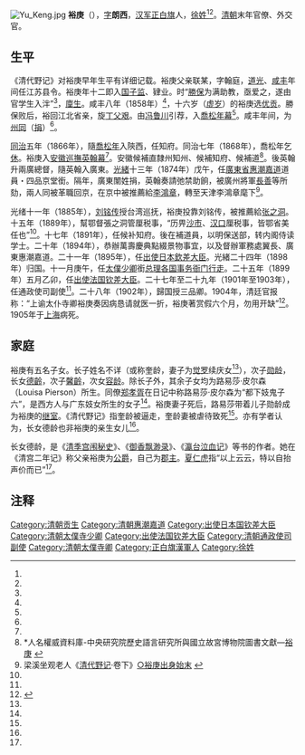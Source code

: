 {{Manchu name|[[徐姓|徐]]}}
[[Image:Yu_Keng.jpg|thumb]]
'''裕庚'''（{{bd|1843年||1905年|12月18日}}），[[表字|字]]'''朗西'''，[[汉军正白旗|汉军正白旗]]人，[[徐姓|徐姓]]<ref name=a3/><ref name=a1/>。[[清朝|清朝]]末年官僚、外交官。

==生平==

《清代野记》对裕庚早年生平有详细记载。裕庚父亲联某，字翰庭，[[道光|道光]]、[[咸丰|咸丰]]年间任江苏县令。裕庚年十二即入[[北京国子监|国子监]]、肄业。时“[[勝保|勝保]]为满助教，亟爱之，遂由官学生入泮”<ref name=a1/>，[[廩生|廩生]]。咸丰八年（1858年）<ref name=a3/>，十六岁（[[虚岁|虚岁]]）的裕庚选[[优贡|优贡]]。勝保败后，裕回江北省亲，旋[[丁憂|丁父艰]]。由[[馮志沂|冯鲁川]]引荐，入[[喬松年|喬松年]][[幕府_(中國)|幕]]<ref name=a1/>。咸丰年间，为[[州同|州同]]（[[捐納|捐]]）<ref name=a3/>。

[[同治|同治]]五年（1866年），隨[[喬松年|喬松年]]入陝西，任知府。同治七年（1868年），喬松年乞[[致仕|休]]。裕庚入[[安徽巡撫|安徽巡撫]][[英翰|英翰]][[幕府_(中國)|幕]]<ref name=a1/>。安徽候補直隸州知州、候補知府、候補道<ref name="a3">*人名權威資料庫-中央研究院歷史語言研究所與國立故宮博物院圖書文獻—[http://archive.ihp.sinica.edu.tw/ttscgi/ttsquery?0:0:mctauac:NO%3DNO8583 裕庚] {{Wayback|url=http://archive.ihp.sinica.edu.tw/ttscgi/ttsquery?0:0:mctauac:NO%3DNO8583 |date=20210606053447 }}</ref>。後英翰升兩廣總督，隨英翰入廣東。[[光緒|光緒]]十三年（1874年）戊午，任[[廣東省|廣東省]][[惠潮嘉道|惠潮嘉道]]道員・四品京堂銜。隔年，廣東闈姓捐，英翰奏請弛禁助餉，被廣州將軍[[長善|長善]]等所劾，兩人同被革職回京，在京中被推薦給[[李鴻章|李鴻章]]，轉至天津李鴻章麾下<ref name="a1">梁溪坐观老人《[[清代野记|清代野记]]·卷下》[http://www.cssn.cn/sjxz/xsjdk/zgjd/zb/xsl7qdj/qdyj/201311/t20131122_864366.shtml ○裕庚出身始末] {{Wayback|url=http://www.cssn.cn/sjxz/xsjdk/zgjd/zb/xsl7qdj/qdyj/201311/t20131122_864366.shtml |date=20210719061806 }}</ref>。

光绪十一年（1885年），[[刘铭传|刘铭传]]授台湾巡抚，裕庚投靠刘铭传，被推薦給[[张之洞|张之洞]]。十五年（1889年），幫鄂督張之洞管厘税事，“历畀[[沙市|沙市]]、[[汉口|汉口]]厘税事，皆鄂省美任也”<ref name=a1/>。十七年（1891年），任候补知府。後在補道員，以明保送部，转内阁侍读学士。二十年（1894年），恭辦萬壽慶典點綴景物事宜，以及督辦軍務處翼長、廣東惠潮嘉道。二十一年（1895年），任[[中国驻日本大使列表|出使日本欽差大臣]]。光緒二十四年（1898年）归国。十一月庚午，任[[太僕少卿|太僕少卿]]銜[[总理各国事务衙门|总理各国事务衙门]][[行走|行走]]。二十五年（1899年）五月乙卯，任[[中国驻法国大使列表|出使法国钦差大臣]]。二十七年至二十九年（1901年至1903年），任通政使司副使<ref name=a3/>。二十八年（1902年），歸国授三品卿。1904年，清廷官报称：“上谕太仆寺卿裕庚奏因病恳请就医一折，裕庚著赏假六个月，勿用开缺”<ref name="a2">{{Cite web |url=https://epaper.gmw.cn/wzb/html/2017-09/28/nw.D110000wzb_20170928_1-08.htm?div=-1 |title=辜鸿铭炒作出来的假公主 |accessdate=2021-06-06 |author=蔡辉 |date=2017-09-28 |work= |publisher=光明网，来源：《文摘报》——《北京晚报》9.22 |language=Zh-hans |archive-date=2021-10-12 |archive-url=https://web.archive.org/web/20211012075555/https://epaper.gmw.cn/wzb/html/2017-09/28/nw.D110000wzb_20170928_1-08.htm?div=-1 |dead-url=no }}</ref>。1905年于[[上海|上海]]病死。

== 家庭 ==

裕庚有五名子女。长子姓名不详（或称奎龄，妻子为[[覺羅|觉罗]]续庆女<ref name=a1/>），次子[[勋龄|勋龄]]，长女[[德齡|德齡]]，次子[[馨齡|馨齡]]，次女[[容龄|容龄]]。除长子外，其余子女均为路易莎·皮尔森（Louisa Pierson）所生。同僚[[郑孝胥|郑孝胥]]在日记中称路易莎·皮尔森为“都下妓鬼子六”，是西方人与广东妓女所生的女子<ref name=a2/>。裕庚妻子死后，路易莎带着儿子勋龄成为裕庚的[[继室|继室]]。《清代野记》指奎龄被逼走，奎龄妻被虐待致死<ref name=a1/>。亦有学者认为，长女德龄也非裕庚的亲生女儿<ref name=a2/>。

长女德龄，是《[[清季宫闱秘史|清季宫闱秘史]]》、《[[御香飘渺录|御香飘渺录]]》、《[[瀛台泣血记|瀛台泣血记]]》等书的作者。她在《清宫二年记》称父亲裕庚为[[公爵|公爵]]，自己为[[郡主|郡主]]。[[夏仁虎|夏仁虎]]指“以上云云，特以自抬声价而已”<ref name=a2/>。

== 注释 ==
{{Reflist}}

[[Category:清朝贡生|Category:清朝贡生]]
[[Category:清朝惠潮嘉道|Category:清朝惠潮嘉道]]
[[Category:出使日本国钦差大臣|Category:出使日本国钦差大臣]]
[[Category:清朝太僕寺少卿|Category:清朝太僕寺少卿]]
[[Category:出使法国钦差大臣|Category:出使法国钦差大臣]]
[[Category:清朝通政使司副使|Category:清朝通政使司副使]]
[[Category:清朝太僕寺卿|Category:清朝太僕寺卿]]
[[Category:正白旗漢軍人|Category:正白旗漢軍人]]
[[Category:徐姓|Category:徐姓]]